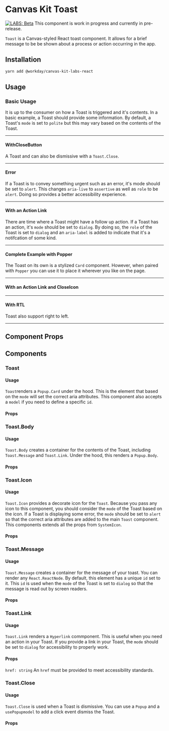 

<Meta title="Labs/Toast/React" component={Toast} />

# Canvas Kit Toast

[![LABS: Beta](https://img.shields.io/badge/LABS-alpha-orange)](https://github.com/Workday/canvas-kit/tree/master/modules/labs-react/README.md)
This component is work in progress and currently in pre-release.

`Toast` is a Canvas-styled React toast component. It allows for a brief message to be be shown about
a process or action occurring in the app.

## Installation

```sh
yarn add @workday/canvas-kit-labs-react
```

## Usage

### Basic Usage

It is up to the consumer on how a Toast is triggered and it's contents. In a basic example, a Toast
should provide some information. By default, a Toast's `mode` is set to `polite` but this may vary
based on the contents of the Toast.

<ExampleCodeBlock code={Success} />

---

#### WithCloseButton

A Toast and can also be dismissive with a `Toast.Close`.

<ExampleCodeBlock code={WithCloseButton} />

---

#### Error

If a Toast is to convey something urgent such as an error, it's mode should be set to `alert`. This
changes `aria-live` to `assertive` as well as `role` to be `alert`. Doing so provides a better
accessibility experience.

<ExampleCodeBlock code={Error} />

---

#### With an Action Link

There are time where a Toast might have a follow up action. If a Toast has an action, it's `mode`
should be set to `dialog`. By doing so, the `role` of the Toast is set to `dialog` and an
`aria-label` is added to indicate that it's a notifcation of some kind.

<ExampleCodeBlock code={WithActionLink} />

---

#### Complete Example with Popper

The Toast on its own is a stylized `Card` component. However, when paired with `Popper` you can use
it to place it wherever you like on the page.

<ExampleCodeBlock code={WithPopper} />

---

#### With an Action Link and CloseIcon

<ExampleCodeBlock code={WithActionLinkAndCloseIcon} />

---

#### With RTL

Toast also support right to left.

<ExampleCodeBlock code={RTL} />

---

## Component Props

<ArgsTable of={Toast} />

## Components

### Toast

#### Usage

`Toast`renders a `Popup.Card` under the hood. This is the element that based on the `mode` will set
the correct aria attributes. This component also accepts a `model` if you need to define a specific
`id`.

#### Props

<ArgsTable of={Toast} />

### Toast.Body

#### Usage

`Toast.Body` creates a container for the contents of the Toast, including `Toast.Message` and
`Toast.Link`. Under the hood, this renders a `Popup.Body`.

#### Props

<ArgsTable of={Toast.Body} />

### Toast.Icon

#### Usage

`Toast.Icon` provides a decorate icon for the `Toast`. Because you pass any icon to this component,
you should consider the `mode` of the Toast based on the icon. If a Toast is displaying some error,
the `mode` should be set to `alert` so that the correct aria attributes are added to the main
`Toast` component. This components extends all the props from `SystemIcon`.

#### Props

<ArgsTable of={Toast.Icon} />

### Toast.Message

#### Usage

`Toast.Message` creates a container for the message of your toast. You can render any
`React.ReactNode`. By default, this element has a unique `id` set to it. This `id` is used when the
`mode` of the Toast is set to `dialog` so that the message is read out by screen readers.

#### Props

<ArgsTable of={Toast.Message} />

### Toast.Link

#### Usage

`Toast.Link` renders a `Hyperlink` commponent. This is useful when you need an action in your Toast.
If you provide a link in your Toast, the `mode` should be set to `dialog` for accessibility to
properly work.

#### Props

`href: string` An `href` must be provided to meet accessibility standards.

<ArgsTable of={Toast.Link} />

### Toast.Close

#### Usage

`Toast.Close` is used when a Toast is dismissive. You can use a `Popup` and a `usePopupmodel` to add
a click event dismiss the Toast.

#### Props

<ArgsTable of={Toast.Close} />
